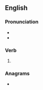 ==English==

===Pronunciation===
* {{IPA|/kluːd/|lang=en}}
* {{rhymes|uːd|lang=en}}

===Verb===
{{head|en|verb form}}

# {{en-past of|clue}}

===Anagrams===
* {{anagrams|en|a=cdelu|Leduc|dulce}}